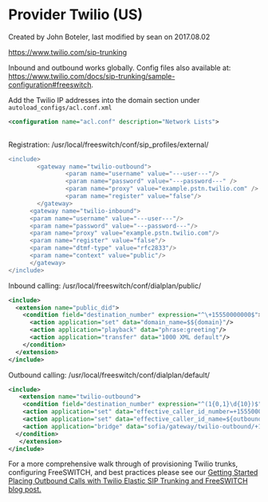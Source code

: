 
# Provider Twilio (US) 

 Created by  John Boteler, last modified by  sean on 2017.08.02

<https://www.twilio.com/sip-trunking>

Inbound and outbound works globally. Config files also available at: <https://www.twilio.com/docs/sip-trunking/sample-configuration#freeswitch>.

Add the Twilio IP addresses into the domain section under `autoload_configs/acl.conf.xml`

```xml
<configuration name="acl.conf" description="Network Lists">
    
```

Registration: /usr/local/freeswitch/conf/sip\_profiles/external/

```erl
<include>
        <gateway name="twilio-outbound">
                <param name="username" value="---user---"/>
                <param name="password" value="---password---" />
                <param name="proxy" value="example.pstn.twilio.com" />
                <param name="register" value="false"/>
        </gateway>
      <gateway name="twilio-inbound">
      <param name="username" value="---user---"/>
      <param name="password" value="---password---"/>
      <param name="proxy" value="example.pstn.twilio.com"/>
      <param name="register" value="false"/>
      <param name="dtmf-type" value="rfc2833"/>
      <param name="context" value="public"/>
      </gateway>
</include>
```

Inbound calling: /usr/local/freeswitch/conf/dialplan/public/

```xml
<include>
  <extension name="public_did">
    <condition field="destination_number" expression="^\+15550000000$">
      <action application="set" data="domain_name=$${domain}"/>
      <action application="playback" data="phrase:greeting"/>
      <action application="transfer" data="1000 XML default"/>
    </condition>
  </extension>
</include>
```

Outbound calling: /usr/local/freeswitch/conf/dialplan/default/

```xml
<include>
   <extension name="twilio-outbound">
    <condition field="destination_number" expression="^(1{0,1}\d{10})$">
    <action application="set" data="effective_caller_id_number=+15550000000"/>
    <action application="set" data="effective_caller_id_name=${outbound_caller_id_name}"/>
    <action application="bridge" data="sofia/gateway/twilio-outbound/+1$1"/>
  </condition>
   </extension>
</include>
```

For a more comprehensive walk through of provisioning Twilio trunks, configuring FreeSWITCH, and best practices please see our [Getting Started Placing Outbound Calls with Twilio Elastic SIP Trunking and FreeSWITCH](https://www.twilio.com/blog/2014/12/getting-started-placing-outbound-calls-with-twilio-elastic-sip-trunking-and-freeswitch.html)[ blog post.](https://www.twilio.com/blog/2014/12/getting-started-placing-outbound-calls-with-twilio-elastic-sip-trunking-and-freeswitch.html)


